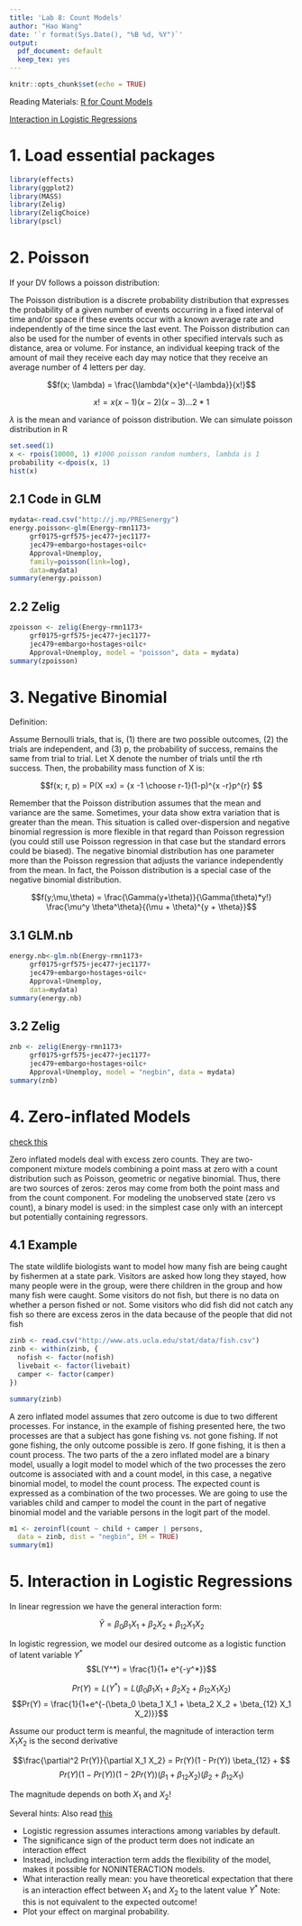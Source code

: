 ```yaml
---
title: 'Lab 8: Count Models'
author: "Hao Wang"
date: '`r format(Sys.Date(), "%B %d, %Y")`'
output:
  pdf_document: default
  keep_tex: yes
---
```


```r
knitr::opts_chunk$set(echo = TRUE)
```

Reading Materials:
[R for Count Models](https://www.jstatsoft.org/article/view/v027i08)

[Interaction in Logistic Regressions](http://onlinelibrary.wiley.com/doi/10.1111/j.1540-5907.2009.00429.x/epdf)


# 1. Load essential packages
```r
library(effects)
library(ggplot2)
library(MASS)
library(Zelig)
library(ZeligChoice)
library(pscl)
```



# 2. Poisson
If your DV follows a poisson distribution: 

The Poisson distribution is a discrete probability distribution that expresses the probability of a given number of events occurring in a fixed interval of time and/or space if these events occur with a known average rate and independently of the time since the last event. The Poisson distribution can also be used for the number of events in other specified intervals such as distance, area or volume. For instance, an individual keeping track of the amount of mail they receive each day may notice that they receive an average number of 4 letters per day. 

$$f(x; \lambda) = \frac{\lambda^{x}e^{-\lambda}}{x!}$$

$$x! = x(x-1)(x-2)(x-3)...2*1$$

$\lambda$ is the mean and variance of poisson distribution. We can simulate poisson distribution in R
```r
set.seed(1)
x <- rpois(10000, 1) #1000 poisson random numbers, lambda is 1
probability <-dpois(x, 1) 
hist(x)
```



## 2.1 Code in GLM
```r
mydata<-read.csv("http://j.mp/PRESenergy")
energy.poisson<-glm(Energy~rmn1173+
     grf0175+grf575+jec477+jec1177+
     jec479+embargo+hostages+oilc+
     Approval+Unemploy,
     family=poisson(link=log),
     data=mydata)
summary(energy.poisson)
```


## 2.2 Zelig
```r
zpoisson <- zelig(Energy~rmn1173+
     grf0175+grf575+jec477+jec1177+
     jec479+embargo+hostages+oilc+
     Approval+Unemploy, model = "poisson", data = mydata)
summary(zpoisson)
```





# 3. Negative Binomial
Definition:

Assume Bernoulli trials, that is, (1) there are two possible outcomes, (2) the trials are independent, and (3) p, the probability of success, remains the same from trial to trial. Let X denote the number of trials until the rth success. Then, the probability mass function of X is:

$$f(x; r, p) = P(X =x) = {x -1 \choose r-1}(1-p)^{x -r}p^{r} $$


Remember that the Poisson distribution assumes that the mean and variance are the same. Sometimes, your data show extra variation that is greater than the mean. This situation is called over-dispersion and negative binomial regression is more flexible in that regard than Poisson regression (you could still use Poisson regression in that case but the standard errors could be biased). The negative binomial distribution has one parameter more than the Poisson regression that adjusts the variance independently from the mean. In fact, the Poisson distribution is a special case of the negative binomial distribution.

$$f(y;\mu,\theta) = \frac{\Gamma(y+\theta)}{\Gamma(\theta)*y!} \frac{\mu^y \theta^\theta}{(\mu + \theta)^{y + \theta}}$$

## 3.1 GLM.nb
```r
energy.nb<-glm.nb(Energy~rmn1173+
     grf0175+grf575+jec477+jec1177+
     jec479+embargo+hostages+oilc+
     Approval+Unemploy,
     data=mydata)
summary(energy.nb)
```


## 3.2 Zelig

```r
znb <- zelig(Energy~rmn1173+
     grf0175+grf575+jec477+jec1177+
     jec479+embargo+hostages+oilc+
     Approval+Unemploy, model = "negbin", data = mydata)
summary(znb)
```




# 4. Zero-inflated Models
[check this](http://stats.idre.ucla.edu/r/dae/zinb/)

Zero inflated models deal with excess zero counts. They are two-component mixture models combining a point mass at zero with a count distribution such as Poisson, geometric or negative binomial. Thus, there are two sources of zeros: zeros may come from both the point mass and from the count component. For modeling the unobserved state (zero vs count), a binary model is used: in the simplest case only with an intercept but potentially containing regressors.



## 4.1 Example

The state wildlife biologists want to model how many fish are being caught by fishermen at a state park. Visitors are asked how long they stayed, how many people were in the group, were there children in the group and how many fish were caught. Some visitors do not fish, but there is no data on whether a person fished or not. Some visitors who did fish did not catch any fish so there are excess zeros in the data because of the people that did not fish

```r
zinb <- read.csv("http://www.ats.ucla.edu/stat/data/fish.csv")
zinb <- within(zinb, {
  nofish <- factor(nofish)
  livebait <- factor(livebait)
  camper <- factor(camper)
})

summary(zinb)
```

A zero inflated model assumes that zero outcome is due to two different processes. For instance, in the example of fishing presented here, the two processes are that a subject has gone fishing vs. not gone fishing. If not gone fishing, the only outcome possible is zero. If gone fishing, it is then a count process. The two parts of the a zero inflated model are a binary model, usually a logit model to model which of the two processes the zero outcome is associated with and a count model, in this case, a negative binomial model, to model the count process. The expected count is expressed as a combination of the two processes. We are going to use the variables child and camper to model the count in the part of negative binomial model and the variable persons in the logit part of the model.

```r
m1 <- zeroinfl(count ~ child + camper | persons,
  data = zinb, dist = "negbin", EM = TRUE)
summary(m1)
```








# 5. Interaction in Logistic Regressions
In linear regression we have the general interaction form:

$$\hat{Y} =\beta_0  \beta_1 X_1  + \beta_2 X_2 + \beta_{12} X_1 X_2 $$

In logistic regression, we model our desired outcome as a logistic function of latent variable $Y^*$
$$L(Y^*) = \frac{1}{1+ e^{-y^*}}$$

$$Pr(Y) = L(Y^*) = L(\beta_0  \beta_1 X_1  + \beta_2 X_2 + \beta_{12} X_1 X_2)$$
$$Pr(Y) = \frac{1}{1+e^{-(\beta_0  \beta_1 X_1  + \beta_2 X_2 + \beta_{12} X_1 X_2)}}$$


Assume our product term is meanful, the magnitude of interaction term $X_1X_2$ is the second derivative 

$$\frac{\partial^2 Pr(Y)}{\partial X_1 X_2} = Pr(Y)(1 - Pr(Y)) \beta_{12} + $$
$$Pr(Y)(1 - Pr(Y))(1-2Pr(Y)) (\beta_1 + \beta_{12} X_2 ) (\beta_2 + \beta_{12} X_1)$$

The magnitude depends on both $X_1$ and $X_2$!

Several hints:
Also read [this](https://www.cambridge.org/core/journals/political-science-research-and-methods/article/div-classtitlecompression-and-conditional-effects-a-product-term-is-essential-when-using-logistic-regression-to-test-for-interactiona-hreffn1-ref-typefnadiv/98664E6FF9AA240CCDBCFFC4B29EA7F8)

 - Logistic regression assumes interactions among variables by default.
 - The significance sign of the product term does not indicate an interaction effect
 - Instead, including interaction term adds the flexibility of the model, makes it possible for NONINTERACTION models.
 - What interaction really mean: you have theoretical expectation that there is an interaction effect between $X_1$ and $X_2$ to the latent value $Y^*$ Note: this is not equivalent to the expected outcome!
 - Plot your effect on marginal probability.











